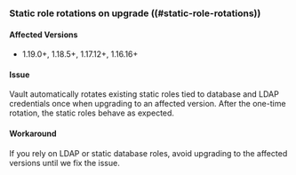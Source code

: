 ### Static role rotations on upgrade ((#static-role-rotations))

#### Affected Versions
- 1.19.0+, 1.18.5+, 1.17.12+, 1.16.16+

#### Issue
Vault automatically rotates existing static roles tied to database and LDAP
credentials once when upgrading to an affected version. After the one-time
rotation, the static roles behave as expected.

#### Workaround
If you rely on LDAP or static database roles, avoid upgrading to the affected
versions until we fix the issue.